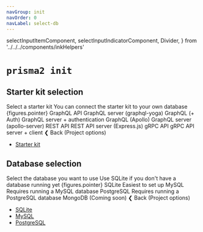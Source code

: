 ```yaml
---
navGroup: init
navOrder: 0
navLabel: select-db
---
```


  selectInputItemComponent,
  selectInputIndicatorComponent,
  Divider,
} from '../../../components/inkHelpers'

# `prisma2 init`

## Starter kit selection

<Terminal>
  <Box flexDirection="column" marginLeft={2}>
    <Text bold>Select a starter kit</Text>
    <Color dim>You can connect the starter kit to your own database</Color>
  </Box>
  <BorderBox
    flexDirection="column"
    marginTop={1}
    marginBottom={1}
    title={chalk.bold('Available starter kits')}
  >
    <Box width={100}>
      <Box>
        <Color cyan>
          <Box width={19}>
            {figures.pointer} <Text bold>GraphQL API</Text>
          </Box>
          <Color dim>  GraphQL server (graphql-yoga)</Color>
        </Color>
      </Box>
    </Box>
    <Box width={100}>
      <Box marginLeft={2}>
        <Box width={19}>
          <Font>GraphQL (+ Auth)</Font>
        </Box>
        <Color dim>GraphQL server + authentication</Color>
      </Box>
    </Box>
    <Box width={100}>
      <Box marginLeft={2}>
        <Box width={19}>
          <Font>GraphQL (Apollo)</Font>
        </Box>
        <Color dim>GraphQL server (apollo-server)</Color>
      </Box>
    </Box>
    <Box width={100}>
      <Box marginLeft={2}>
        <Box width={19}>
          <Font>REST API</Font>
        </Box>
        <Color dim>REST API server (Express.js)</Color>
      </Box>
    </Box>
    <Box width={100}>
      <Box marginLeft={2}>
        <Box width={19}>
          <Font>gRPC API</Font>
        </Box>
        <Color dim>gRPC API server + client</Color>
      </Box>
    </Box>
  </BorderBox>
  <Box>
    <Color gray>❮ </Color>
    <Text bold>Back</Text>
    <Color dim> (Project options)</Color>
  </Box>
</Terminal>

- [Starter kit](#database-selection)

## Database selection

<Terminal>
  <Box flexDirection="column" marginLeft={2}>
    <Text bold>Select the database you want to use</Text>
    <Color dim>Use SQLite if you don't have a database running yet</Color>
  </Box>
  <BorderBox
    flexDirection="column"
    marginTop={1}
    marginBottom={1}
    title={chalk.bold('Supported databases')}
  >
    <Box width={100}>
      <Box>
        <Color cyan>
          <Box width={15}>
            {figures.pointer} <Text bold>SQLite</Text>
          </Box>
          <Color dim> Easiest to set up</Color>
        </Color>
      </Box>
    </Box>
    <Box width={100}>
      <Box marginLeft={2}>
        <Box width={15}>
          <Font>MySQL</Font>
        </Box>
        <Color dim>Requires running a MySQL database</Color>
      </Box>
    </Box>
    <Box width={100}>
      <Box marginLeft={2}>
        <Box width={15}>
          <Font>PostgreSQL</Font>
        </Box>
        <Color dim>Requires running a PostgreSQL database</Color>
      </Box>
    </Box>
    <Box width={100}>
      <Box marginLeft={2}>
        <Color dim>
          <Box width={15}>MongoDB</Box>
          <Font>(Coming soon)</Font>
        </Color>
      </Box>
    </Box>
  </BorderBox>
  <Box>
    <Color gray>❮ </Color>
    <Text bold>Back</Text>
    <Color dim> (Project options)</Color>
  </Box>
</Terminal>

- [SQLite](./sqlite)
- [MySQL](./mysql)
- [PostgreSQL](./postgresql)
